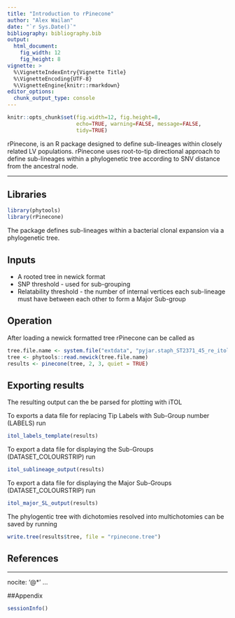 ```yaml
---
title: "Introduction to rPinecone"
author: "Alex Wailan"
date: "`r Sys.Date()`"
bibliography: bibliography.bib
output: 
  html_document:
    fig_width: 12
    fig_height: 8
vignette: >
  %\VignetteIndexEntry{Vignette Title}
  %\VignetteEncoding{UTF-8}
  %\VignetteEngine{knitr::rmarkdown}
editor_options: 
  chunk_output_type: console
---
```


```r
knitr::opts_chunk$set(fig.width=12, fig.height=8,
                      echo=TRUE, warning=FALSE, message=FALSE,
                      tidy=TRUE)
```

rPinecone, is an R package designed to define sub-lineages within closely related LV populations. rPinecone uses root-to-tip directional approach to define sub-lineages within a phylogenetic tree according to SNV distance from the ancestral node. 

***


## Libraries

```r
library(phytools)
library(rPinecone)
```

The package defines sub-lineages within a bacterial clonal expansion via a phylogenetic tree.

## Inputs

* A rooted tree in newick format
* SNP threshold - used for sub-grouping
* Relatability threshold - the number of internal vertices each sub-lineage must have between each other to form a Major Sub-group

## Operation

After loading a newick formatted tree rPinecone can be called as

```r
tree.file.name <- system.file("extdata", "pyjar.staph_ST2371_45_re_itol_7079_1_6_root.joint.tre", package = "rPinecone")
tree <- phytools::read.newick(tree.file.name)
results <- pinecone(tree, 2, 3, quiet = TRUE)
```

## Exporting results

The resulting output can the be parsed for plotting with iTOL

To exports a data file for replacing Tip Labels with Sub-Group number (LABELS) run

```r
itol_labels_template(results)
```

To export a data file for displaying the Sub-Groups (DATASET_COLOURSTRIP) run
```r
itol_sublineage_output(results)
```

To export a data file for displaying the Major Sub-Groups (DATASET_COLOURSTRIP) run
```r
itol_major_SL_output(results)
```

The phylogentic tree with dichotomies resolved into multichotomies can be saved by running
```r
write.tree(results$tree, file = "rpinecone.tree")
```

## References

---
nocite: '@*'
...

##Appendix

```r
sessionInfo()
```
